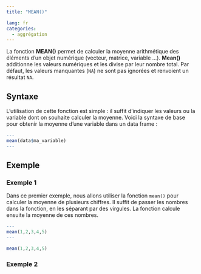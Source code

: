 ```yaml
---
title: "MEAN()"

lang: fr
categories:
  - aggrégation
---
```


La fonction **MEAN()** permet de calculer la moyenne arithmétique des éléments d’un objet numérique (vecteur, matrice, variable ...). **Mean()** additionne les valeurs numériques et les divise par leur nombre total. Par défaut, les valeurs manquantes (`NA`) ne sont pas ignorées et renvoient un résultat `NA`.

## Syntaxe

L’utilisation de cette fonction est simple : il suffit d’indiquer les valeurs ou la variable dont on souhaite calculer la moyenne. Voici la syntaxe de base pour obtenir la moyenne d’une variable dans un data frame :

``` r
---
mean(data$ma_variable)
---
```

## Exemple

### Exemple 1

Dans ce premier exemple, nous allons utiliser la fonction `mean()` pour calculer la moyenne de plusieurs chiffres. Il suffit de passer les nombres dans la fonction, en les séparant par des virgules. La fonction calcule ensuite la moyenne de ces nombres.

``` r
---
mean(1,2,3,4,5)
---
```

```r
mean(1,2,3,4,5)
```

### Exemple 2
